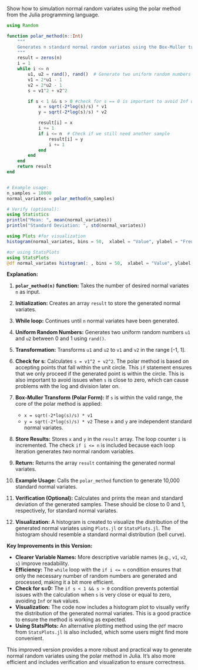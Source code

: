 Show how to simulation normal random variates using the polar method from the Julia programming language.

```julia
using Random

function polar_method(n::Int)
    """
    Generates n standard normal random variates using the Box-Muller transform (polar method).
    """
    result = zeros(n)
    i = 1
    while i <= n
        u1, u2 = rand(), rand()  # Generate two uniform random numbers
        v1 = 2*u1 - 1
        v2 = 2*u2 - 1
        s = v1^2 + v2^2

        if s < 1 && s > 0 #check for s == 0 is important to avoid Inf or NaN
            x = sqrt(-2*log(s)/s) * v1
            y = sqrt(-2*log(s)/s) * v2

            result[i] = x
            i += 1
            if i <= n  # Check if we still need another sample
                result[i] = y
                i += 1
            end
        end
    end
    return result
end


# Example usage:
n_samples = 10000
normal_variates = polar_method(n_samples)

# Verify (optional):
using Statistics
println("Mean: ", mean(normal_variates))
println("Standard Deviation: ", std(normal_variates))

using Plots #for visualization
histogram(normal_variates, bins = 50,  xlabel = "Value", ylabel = "Frequency", title = "Histogram of Normal Variates (Polar Method)")

#or using StatsPlots
using StatsPlots
@df normal_variates histogram(: , bins = 50,  xlabel = "Value", ylabel = "Frequency", title = "Histogram of Normal Variates (Polar Method)")


```

**Explanation:**

1. **`polar_method(n)` function:** Takes the number of desired normal variates `n` as input.

2. **Initialization:** Creates an array `result` to store the generated normal variates.

3. **While loop:** Continues until `n` normal variates have been generated.

4. **Uniform Random Numbers:** Generates two uniform random numbers `u1` and `u2` between 0 and 1 using `rand()`.

5. **Transformation:** Transforms `u1` and `u2` to `v1` and `v2` in the range [-1, 1].

6. **Check for s:** Calculates `s = v1^2 + v2^2`. The polar method is based on accepting points that fall within the unit circle. This `if` statement ensures that we only proceed if the generated point is within the circle. This is also important to avoid issues when `s` is close to zero, which can cause problems with the log and division later on.

7. **Box-Muller Transform (Polar Form):** If `s` is within the valid range, the core of the polar method is applied:
   * `x = sqrt(-2*log(s)/s) * v1`
   * `y = sqrt(-2*log(s)/s) * v2`
   These `x` and `y` are independent standard normal variates.

8. **Store Results:** Stores `x` and `y` in the `result` array. The loop counter `i` is incremented.  The check `if i <= n` is included because each loop iteration generates *two* normal random variables.

9. **Return:** Returns the array `result` containing the generated normal variates.

10. **Example Usage:** Calls the `polar_method` function to generate 10,000 standard normal variates.

11. **Verification (Optional):** Calculates and prints the mean and standard deviation of the generated samples.  These should be close to 0 and 1, respectively, for standard normal variates.

12. **Visualization:**  A histogram is created to visualize the distribution of the generated normal variates using `Plots.jl` or `StatsPlots.jl`.  The histogram should resemble a standard normal distribution (bell curve).

**Key Improvements in this Version:**

* **Clearer Variable Names:** More descriptive variable names (e.g., `v1`, `v2`, `s`) improve readability.
* **Efficiency:** The `while` loop with the `if i <= n` condition ensures that only the necessary number of random numbers are generated and processed, making it a bit more efficient.
* **Check for s=0:** The `if s < 1 && s > 0` condition prevents potential issues with the calculation when `s` is very close or equal to zero, avoiding `Inf` or `NaN` values.
* **Visualization:** The code now includes a histogram plot to visually verify the distribution of the generated normal variates.  This is a good practice to ensure the method is working as expected.
* **Using StatsPlots:** An alternative plotting method using the `@df` macro from `StatsPlots.jl` is also included, which some users might find more convenient.

This improved version provides a more robust and practical way to generate normal random variates using the polar method in Julia. It's also more efficient and includes verification and visualization to ensure correctness.
